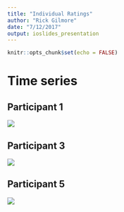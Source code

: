 ```yaml
---
title: "Individual Ratings"
author: "Rick Gilmore"
date: "7/12/2017"
output: ioslides_presentation
---
```


```r
knitr::opts_chunk$set(echo = FALSE)
```

# Time series

## Participant 1

<div class="centered">
<img src="indiv_rpts/participant_1_files/figure-markdown_github/time-series-rated-intensity-1.png"/>
</div>

## Participant 3

<div class="centered">
<img src="indiv_rpts/participant_3_files/figure-markdown_github/time-series-rated-intensity-1.png"/>
</div>

## Participant 5

<div class="centered">
<img src="indiv_rpts/participant_5_files/figure-markdown_github/time-series-rated-intensity-1.png"/>
</div>
